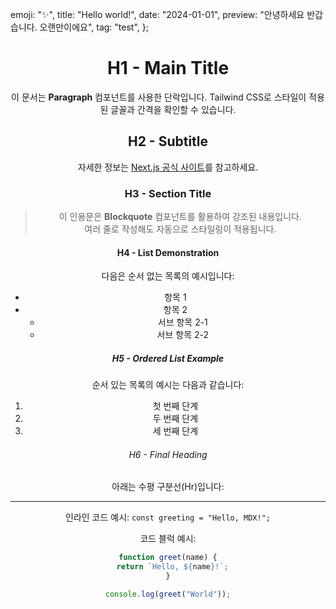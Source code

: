   emoji: "✨",
  title: "Hello world!",
  date: "2024-01-01",
  preview: "안녕하세요 반갑습니다. 오랜만이에요",
  tag: "test",
};

<Header {...meta} />

# H1 - Main Title

이 문서는 **Paragraph** 컴포넌트를 사용한 단락입니다. Tailwind CSS로 스타일이 적용된 글꼴과 간격을 확인할 수 있습니다.

## H2 - Subtitle

자세한 정보는 [Next.js 공식 사이트](https://nextjs.org)를 참고하세요.

### H3 - Section Title

> 이 인용문은 **Blockquote** 컴포넌트를 활용하여 강조된 내용입니다.  
> 여러 줄로 작성해도 자동으로 스타일링이 적용됩니다.

#### H4 - List Demonstration

다음은 순서 없는 목록의 예시입니다:

- 항목 1
- 항목 2
  - 서브 항목 2-1
  - 서브 항목 2-2

##### H5 - Ordered List Example

순서 있는 목록의 예시는 다음과 같습니다:

1. 첫 번째 단계
2. 두 번째 단계
3. 세 번째 단계

###### H6 - Final Heading

아래는 수평 구분선(Hr)입니다:

---

인라인 코드 예시: `const greeting = "Hello, MDX!";`

코드 블럭 예시:

```javascript
function greet(name) {
  return `Hello, ${name}!`;
}

console.log(greet("World"));
```

<Footer />
